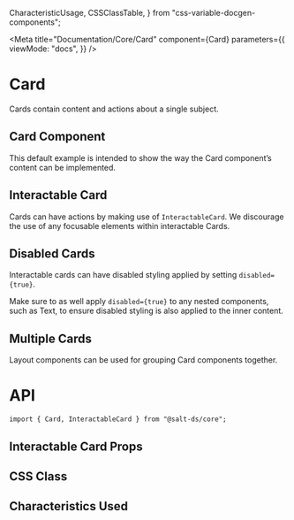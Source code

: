  CharacteristicUsage,
  CSSClassTable,
} from "css-variable-docgen-components";

<Meta
  title="Documentation/Core/Card"
  component={Card}
  parameters={{
    viewMode: "docs",
  }}
/>

# Card

Cards contain content and actions about a single subject.

## Card Component

This default example is intended to show the way the Card component’s content can be implemented.

<Canvas>
  <Story id="core-card--default" />
</Canvas>

## Interactable Card

Cards can have actions by making use of `InteractableCard`. We discourage the use of any focusable elements within interactable Cards.

<Canvas>
  <Story id="core-card--interactable" />
</Canvas>

## Disabled Cards

Interactable cards can have disabled styling applied by setting `disabled={true}`.

Make sure to as well apply `disabled={true}` to any nested components, such as Text, to ensure disabled styling is also applied to the inner content.

<Canvas>
  <Story id="core-card--interactable-disabled" />
</Canvas>

## Multiple Cards

Layout components can be used for grouping Card components together.

<Canvas>
  <Story id="core-card--cards-in-grid-layout" />
</Canvas>

# API

```
import { Card, InteractableCard } from "@salt-ds/core";
```

## Interactable Card Props

<ArgsTable of={InteractableCard} />

## CSS Class

<CSSClassTable of={Card} />

## Characteristics Used

<CharacteristicUsage of={Card} />
